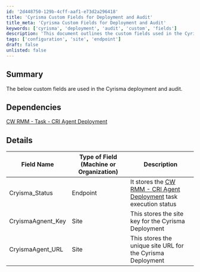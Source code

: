 ```yaml
---
id: '2d448750-129b-4cff-aaf1-e73d2a296418'
title: 'Cyrisma Custom Fields for Deployment and Audit'
title_meta: 'Cyrisma Custom Fields for Deployment and Audit'
keywords: ['cyrisma', 'deployment', 'audit', 'custom', 'fields']
description: 'This document outlines the custom fields used in the Cyrisma deployment and audit process, detailing their types and descriptions for better understanding and implementation.'
tags: ['configuration', 'site', 'endpoint']
draft: false
unlisted: false
---
```

## Summary

The below custom fields are used in the Cyrisma deployment and audit.

## Dependencies

[CW RMM - Task - CRI Agent Deployment](https://proval.itglue.com/DOC-5078775-15298955)

## Details

| Field Name          | Type of Field (Machine or Organization) | Description                                                                 |
|---------------------|-----------------------------------------|-----------------------------------------------------------------------------|
| Cryisma_Status      | Endpoint                                | It stores the [CW RMM - CRI Agent Deployment](https://proval.itglue.com/DOC-5078775-15298955) task execution status |
| CryismaAgnent_Key   | Site                                    | This stores the site key for the Cyrisma Deployment                        |
| CryismaAgent_URL    | Site                                    | This stores the unique site URL for the Cyrisma Deployment                 |












